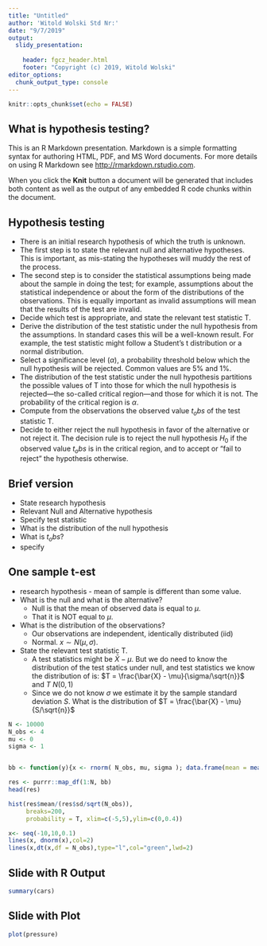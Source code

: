 ```yaml
---
title: "Untitled"
author: 'Witold Wolski Std Nr:'
date: "9/7/2019"
output: 
  slidy_presentation:
    
    header: fgcz_header.html
    footer: "Copyright (c) 2019, Witold Wolski"
editor_options: 
  chunk_output_type: console
---
```


```r
knitr::opts_chunk$set(echo = FALSE)
```

## What is hypothesis testing?

This is an R Markdown presentation. Markdown is a simple formatting syntax for authoring HTML, PDF, and MS Word documents. For more details on using R Markdown see <http://rmarkdown.rstudio.com>.

When you click the **Knit** button a document will be generated that includes both content as well as the output of any embedded R code chunks within the document.

## Hypothesis testing

- There is an initial research hypothesis of which the truth is unknown.
- The first step is to state the relevant null and alternative hypotheses. This is important, as mis-stating the hypotheses will muddy the rest of the process.
- The second step is to consider the statistical assumptions being made about the sample in doing the test; for example, assumptions about the statistical independence or about the form of the distributions of the observations. This is equally important as invalid assumptions will mean that the results of the test are invalid.
- Decide which test is appropriate, and state the relevant test statistic T.
- Derive the distribution of the test statistic under the null hypothesis from the assumptions. In standard cases this will be a well-known result. For example, the test statistic might follow a Student's t distribution or a normal distribution.
- Select a significance level ($\alpha$), a probability threshold below which the null hypothesis will be rejected. Common values are $5\%$ and $1\%$.
- The distribution of the test statistic under the null hypothesis partitions the possible values of T into those for which the null hypothesis is rejected—the so-called critical region—and those for which it is not. The probability of the critical region is $\alpha$.
- Compute from the observations the observed value $t_obs$ of the test statistic T.
- Decide to either reject the null hypothesis in favor of the alternative or not reject it. The decision rule is to reject the null hypothesis $H_0$ if the observed value $t_obs$ is in the critical region, and to accept or "fail to reject" the hypothesis otherwise.


## Brief version

- State research hypothesis
- Relevant Null and Alternative hypothesis
- Specify test statistic
- What is the distribution of the null hypothesis
- What is $t_obs$?
- specify 


## One sample t-est

- research hypothesis - mean of sample is different than some value. 
- What is the null and what is the alternative? 
  - Null is that the mean of observed data is equal to $\mu$.
  - That it is NOT equal to $\mu$.

- What is the distribution of the observations? 
  - Our observations are independent, identically distributed (iid) 
  - Normal. $x \sim N(\mu, \sigma)$.

  
- State the relevant test statistic T.
  - A test statistics might be $\bar{X} - \mu$.
  But we do need to know the distribution of the test statics under null, and test statistics we know the distribution of is: $T = \frac{\bar{X} - \mu}{\sigma/\sqrt{n}}$ and $T ~ N(0,1)$
  - Since we do not know $\sigma$ we estimate it by the sample standard deviation $S$. What is the distribution of $T = \frac{\bar{X} - \mu}{S/\sqrt{n}}$
  
  

```r

N <- 10000
N_obs <- 4
mu <- 0
sigma <- 1


bb <- function(y){x <- rnorm( N_obs, mu, sigma ); data.frame(mean = mean( x ), sd = sd(x)) }

res <- purrr::map_df(1:N, bb)
head(res)

hist(res$mean/(res$sd/sqrt(N_obs)),
     breaks=200,
     probability = T, xlim=c(-5,5),ylim=c(0,0.4))

x<- seq(-10,10,0.1)
lines(x, dnorm(x),col=2)
lines(x,dt(x,df = N_obs),type="l",col="green",lwd=2)

```

## Slide with R Output

```r
summary(cars)
```

## Slide with Plot

```r
plot(pressure)
```

